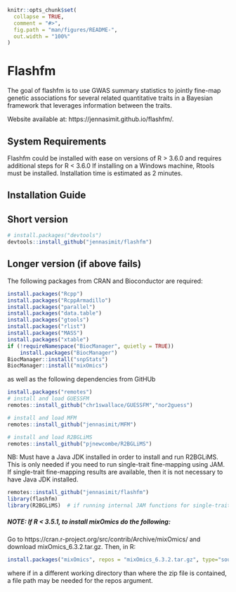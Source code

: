 
<!-- README.md is generated from README.Rmd. Please edit that file -->

```r
knitr::opts_chunk$set(
  collapse = TRUE,
  comment = "#>",
  fig.path = "man/figures/README-",
  out.width = "100%"
)
```

# Flashfm

<!-- badges: start -->
<!-- badges: end -->

The goal of flashfm is to use GWAS summary statistics to jointly fine-map genetic associations for several 
related quantitative traits in a Bayesian framework that leverages information between the traits. 

Website available at: https://jennasimit.github.io/flashfm/.


## System Requirements

Flashfm could be installed with ease on versions of R > 3.6.0 and requires additional steps for R < 3.6.0
If installing on a Windows machine, Rtools must be installed.
Installation time is estimated as 2 minutes.


## Installation Guide

## Short version

``` r
# install.packages("devtools")
devtools::install_github("jennasimit/flashfm")
```

## Longer version (if above fails)

The following packages from CRAN and Bioconductor are required:

``` r
install.packages("Rcpp")
install.packages("RcppArmadillo")
install.packages("parallel")
install.packages("data.table")
install.packages("gtools")
install.packages("rlist")
install.packages("MASS")
install.packages("xtable")
if (!requireNamespace("BiocManager", quietly = TRUE))
    install.packages("BiocManager")
BiocManager::install("snpStats")
BiocManager::install("mixOmics")     
```

as well as the following dependencies from GitHUb

``` r
install.packages("remotes")
# install and load GUESSFM
remotes::install_github("chr1swallace/GUESSFM","nor2guess")
```

``` r
# install and load MFM
remotes::install_github("jennasimit/MFM")
```

``` r
# install and load R2BGLiMS
remotes::install_github("pjnewcombe/R2BGLiMS")
```

NB: Must have a Java JDK installed in order to install and run R2BGLiMS. This is only needed if you need to run single-trait fine-mapping using JAM. 
If single-trait fine-mapping results are available, then it is not necessary to have Java JDK installed.

``` r
remotes::install_github("jennasimit/flashfm")
library(flashfm)
library(R2BGLiMS)  # if running internal JAM functions for single-trait fine-mapping
```

##### NOTE: If R < 3.5.1, to install mixOmics do the following:

Go to https://cran.r-project.org/src/contrib/Archive/mixOmics/ and download mixOmics_6.3.2.tar.gz. Then, in R:
``` r
install.packages("mixOmics", repos = "mixOmics_6.3.2.tar.gz", type="source")
```

where if in a different working directory than where the zip file is contained, a file path may be needed for the repos argument.


